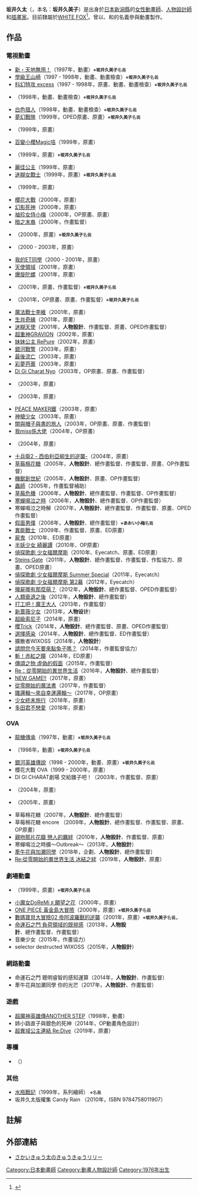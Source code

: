 {{Japanese|japanese=坂井 久太|kana=さかい きゅうた|romaji=Sakai Kyuuta}}
'''坂井久太'''（{{bd|1976年|6月11日}}，本名：'''坂井久美子'''）是出身於[[日本|日本]][[新潟縣|新潟縣]]的[[女性|女性]][[動畫師|動畫師]]、[[人物設計|人物設計師]]和[[插畫家|插畫家]]。目前隸屬於[[WHITE_FOX|WHITE FOX]]<ref>{{Cite web |url=http://www.w-fox.co.jp/fix/stplof.htm |title=株式会社 WHITE FOX - 所属スタッフ |accessdate=2011-09-27 |archive-date=2011-07-22 |archive-url=https://web.archive.org/web/20110722100441/http://www.w-fox.co.jp/fix/stplof.htm |dead-url=no }}</ref>。曾以'''{{lang|ja|坂井きゅう太}}'''、'''{{lang|ja|さかいきゅう太}}'''和'''{{lang|ja|あおい小梅}}'''的名義參與動畫製作。

== 作品 ==
=== 電視動畫 ===
* [[天地無用！|新・天地無用！]]（1997年，動畫）<small>※'''坂井久美子'''名義</small>
* [[學級王山崎|學級王山崎]]（1997 - 1998年，動畫、動畫檢查）<small>※'''坂井久美子'''名義</small>
* [[科幻特攻|科幻特攻 excess]]（1997 - 1998年，原畫、動畫、動畫檢查）<small>※'''坂井久美子'''名義</small>
* {{lang|ja|セクシーコマンドー外伝 すごいよ!!マサルさん}}（1998年，動畫、動畫檢查）<small>※'''坂井久美子'''名義</small>
* [[白色猎人|白色猎人]]（1998年，動畫、動畫檢查）<small>※'''坂井久美子'''名義</small>
* [[夢幻戰隊|夢幻戰隊]]（1999年，OPED原畫、原畫）<small>※'''坂井久美子'''名義</small>
* {{link-ja|海盜孖寶 兩人的女王|宇宙海賊ミトの大冒険}}（1999年，原畫）
* [[百變小櫻Magic咭|百變小櫻Magic咭]]（1999年，原畫）
* {{link-ja|魔法使Tai!|魔法使いTai!}}（1999年，原畫）<small>※'''坂井久美子'''名義</small>
* [[麗佳公主|麗佳公主]]（1999年，原畫）
* [[迷糊女戰士|迷糊女戰士]]（1999年，原畫）<small>※'''坂井久美子'''名義</small>
* {{link-ja|六翼天使之聲|セラフィムコール}}（1999年，原畫）
* [[櫻花大戰_(電視動畫)|櫻花大戰]]（2000年，原畫）
* [[幻影死神|幻影死神]]（2000年，原畫）
* [[袖珍女侍小梅|袖珍女侍小梅]]（2000年，OP原畫、原畫）
* [[暗之末裔|暗之末裔]]（2000年，作畫監督）
* {{link-ja|向陽之樹|陽だまりの樹}}（2000年，原畫）<small>※'''坂井久美子'''名義</small>
* {{link-en|變種特攻：Evolution|X-Men: Evolution}}（2000 - 2003年，原畫）
* [[我的ET同學|我的ET同學]]（2000 - 2001年，原畫）
* [[ANGELIC_LAYER_天使領域|天使領域]]（2001年，原畫）
* [[爆旋陀螺|爆旋陀螺]]（2001年，原畫）
* {{link-ja|魔法少女貓|魔法少女猫たると}}（2001年，原畫、作畫監督）<small>※'''坂井久美子'''名義</small>
* {{link-ja|機會～triangle session～|チャンス〜トライアングルセッション〜}}（2001年，OP原畫、原畫、作畫監督）<small>※'''坂井久美子'''名義</small>
* [[魔法戰士李維|魔法戰士李維]]（2001年，原畫）
* [[生肖奇緣|生肖奇緣]]（2001年，原畫）
* [[迷糊天使|迷糊天使]]（2001年，'''人物設計'''、作畫監督、原畫、OPED作畫監督）
* [[超重神GRAVION|超重神GRAVION]]（2002年，原畫）
* [[妹妹公主_RePure|妹妹公主 RePure]]（2002年，原畫）
* [[銀河戰警|銀河戰警]]（2003年，原畫）
* [[最後流亡|最後流亡]]（2003年，原畫）
* [[彩夢芭蕾|彩夢芭蕾]]（2003年，原畫）
* [[Di_Gi_Charat_Nyo|Di Gi Charat Nyo]]（2003年，OP原畫、原畫、作畫監督）
* {{link-ja|Green Green|グリーングリーン (ゲーム)}}（2003年，原畫）
* {{link-ja|TEXHNOLYZE|TEXHNOLYZE}}（2003年，原畫）
* [[PEACE_MAKER鐵|PEACE MAKER鐵]]（2003年，原畫）
* [[神槍少女|神槍少女]]（2003年，原畫）
* [[闇與帽子與書的旅人|闇與帽子與書的旅人]]（2003年，OP原畫、原畫、作畫監督）
* [[我miss係大佬|我miss係大佬]]（2004年，OP原畫）
* {{link-ja|SWEET VALERIANS|スウィート・ヴァレリアン}}（2004年，原畫）
* [[十兵衛|十兵衛2 - 西伯利亞柳生的逆襲-]]（2004年，原畫）
* [[草莓棉花糖|草莓棉花糖]]（2005年，'''人物設計'''、總作畫監督、作畫監督、原畫、OP作畫監督）
* [[機獸創世紀|機獸創世紀]]（2005年，'''人物設計'''、原畫、OP作畫監督）
* [[蟲師|蟲師]]（2005年，作畫監督補助）
* [[草莓危機|草莓危機]]（2006年，'''人物設計'''、總作畫監督、作畫監督、OP作畫監督）
* [[寒蟬鳴泣之時_(動畫)|寒蟬鳴泣之時]]（2006年，'''人物設計'''、總作畫監督、OP作畫監督）
* 寒蟬鳴泣之時解（2007年，'''人物設計'''、總作畫監督、作畫監督、原畫、OPED作畫監督）
* [[假面男僕|假面男僕]]（2008年，'''人物設計'''、總作畫監督）<small>※'''あおい小梅'''名義</small>
* [[NEEDLESS_(動畫)|異能戰士]]（2009年、作畫監督、原畫、ED原畫）
* [[屍鬼#電視動畫|屍鬼]]（2010年、ED原畫）
* [[少女妖怪_石榴|半妖少女 綺麗譚]]（2010年、OP原畫）
* [[偵探歌劇_少女福爾摩斯|偵探歌劇 少女福爾摩斯]]（2010年、Eyecatch、原畫、ED原畫）
* [[Steins;Gate|Steins;Gate]]（2011年，'''人物設計'''、總作畫監督、作畫監督、作監協力、原畫、OPED原畫）
* [[偵探歌劇_少女福爾摩斯|偵探歌劇 少女福爾摩斯 Summer Special]]（2011年，Eyecatch）
* [[偵探歌劇_少女福爾摩斯|偵探歌劇 少女福爾摩斯 第2幕]]（2012年，Eyecatch）
* [[殭屍哪有那麼萌？|殭屍哪有那麼萌？]]（2012年，'''人物設計'''、總作畫監督、OPED作畫監督）
* [[人類衰退之後|人類衰退之後]]（2012年，'''人物設計'''、總作畫監督）
* [[打工吧！魔王大人|打工吧！魔王大人]]（2013年，作畫監督）
* [[蔷薇少女|新蔷薇少女]]（2013年，'''人物设计'''）
* [[超級索尼子_(動畫)|超級索尼子]]（2014年，原畫）
* [[櫻Trick|櫻Trick]]（2014年，'''人物設計'''、總作畫監督、原畫、OPED作畫監督）
* [[selector_infected_WIXOSS|選擇感染]]（2014年，'''人物設計'''、總作畫監督、ED作畫監督）
* 擴散者WIXOSS（2014年，'''人物設計'''）
* [[請問您今天要來點兔子嗎？|請問您今天要來點兔子嗎？]]（2014年，作畫監督協力）
* [[斬！赤紅之瞳|斬！赤紅之瞳]]（2014年，ED原畫）
* [[傳頌之物_虛偽的假面|傳頌之物 虛偽的假面]]（2015年，作畫監督）
* [[Re：從零開始的異世界生活|Re：從零開始的異世界生活]]（2016年，'''人物設計'''、總作畫監督）
* [[NEW_GAME!|NEW GAME!!]]（2017年，原畫）
* [[從零開始的魔法書|從零開始的魔法書]]（2017年，作畫監督）
* [[幸運邏輯|雛邏輯～來自幸運邏輯～]]（2017年，OP原畫）
* [[少女終末旅行|少女終末旅行]]（2018年，原畫）
* [[多田君不戀愛|多田君不戀愛]]（2018年，原畫）
=== OVA ===
* [[龍機傳承|龍機傳承]]（1997年，動畫）<small>※'''坂井久美子'''名義</small>
* {{link-ja|Photon|フォトン (OVA)}}（1998年，動畫）<small>※'''坂井久美子'''名義</small>
* [[銀河英雄傳說|銀河英雄傳說]]（1998 - 2000年，動畫、原畫）<small>※'''坂井久美子'''名義</small>
* 櫻花大戰 OVA（1999 - 2000年，原畫）
* DI GI CHARAT劇場 交給雛子吧！（2003年，作畫監督、原畫）
* {{link-ja|海豚便利店|まかせてイルか!}}（2004年，原畫）
* {{link-ja|擁抱春天|春を抱いていた}}（2005年，原畫）
* 草莓棉花糖（2007年，'''人物設計'''、總作畫監督）
* 草莓棉花糖 encore （2009年，'''人物設計'''、總作畫監督、作畫監督、原畫、OP原畫）
* [[親吻那片花瓣系列|親吻那片花瓣 戀人的羈絆]]（2010年，'''人物設計'''、作畫監督、原畫）
* 寒蟬鳴泣之時擴～Outbreak～（2013年，'''人物設計'''）
* [[加瀨同學系列|牽牛花與加瀬同學]]（2018年，企劃、'''人物設計'''、總作畫監督）
* [[Re:從零開始的異世界生活|Re:從零開始的異世界生活 冰結之絆]]（2019年，'''人物設計'''、原畫）

=== 劇場動畫===
* {{link-ja|Happy Birthday 生命閃耀的瞬間|ハッピーバースデー〜命かがやく瞬間〜}}（1999年，原畫）<small>※'''坂井久美子'''名義</small>
* [[小魔女Doremi|小魔女DoReMi ♯ 願望之花]]（2000年，原畫）
* [[ONE_PIECE_黃金島大冒險|ONE PIECE 黃金島大冒險]]（2000年，原畫）<small>※'''坂井久美子'''名義</small>
* [[數碼寶貝大冒險02|數碼寶貝大冒險02 帝阿波羅獸的逆襲]]（2001年，原畫）<small>※'''坂井久美子'''名義</small>，
* [[命運石之門_負荷領域的既視感|命運石之門 負荷領域的既視感]]（2013年，'''人物設計'''、總作畫監督、作畫監督）
* 音樂少女（2015年，作畫協力）
* selector destructed  WIXOSS（2015年，'''人物設計'''）

===網路動畫===
* 命運石之門 聰明睿智的感知運算（2014年，'''人物設計'''、作畫監督）
* 牽牛花與加瀬同學 你的光芒（2017年，'''人物設計'''、作畫監督）

=== 遊戲 ===
* [[魔神英雄傳|超魔神英雄傳ANOTHER STEP]]（1998年，動畫）
* 姉小路直子與銀色的死神（2014年，OP動畫角色設計）
* [[超異域公主連結_Re:Dive|超異域公主連結 Re:Dive]]（2019年，原畫）

=== 專欄 ===
* {{lang|ja|さかいきゅう太のきゅうきゅうリリー}}（{{lang|ja|ぶろこみ}}）
=== 其他 ===
* [[水瓶戰記|水瓶戰記]]（1999年，系列繪師）  <small>※'''{{lang|ja|坂井きゅう太}}'''名義</small>
* 坂井久太版權集 Candy Rain （2010年，ISBN 9784758011907）

== 註解 ==
{{Reflist|2}}
== 外部連結 ==
* [http://www.broccoli.co.jp/brocomi/colum/rily/18/ さかいきゅう太のきゅうきゅうリリー]{{Wayback|url=http://www.broccoli.co.jp/brocomi/colum/rily/18/ |date=20200525103755 }}
{{DEFAULTSORT:Sakai Kyuta}}
[[Category:日本動畫師|Category:日本動畫師]]
[[Category:動畫人物設計師|Category:動畫人物設計師]]
[[Category:1976年出生|Category:1976年出生]]